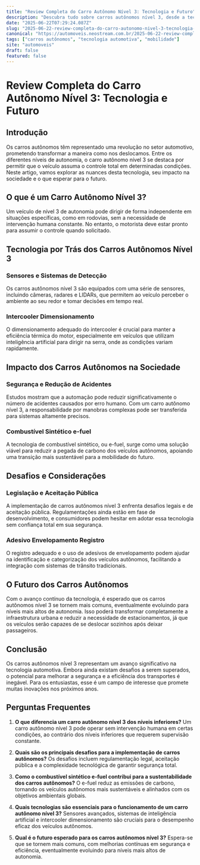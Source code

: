 ```yaml
---
title: "Review Completa do Carro Autônomo Nível 3: Tecnologia e Futuro"
description: "Descubra tudo sobre carros autônomos nível 3, desde a tecnologia envolvida até o impacto no futuro da mobilidade. Uma análise detalhada para entusiastas."
date: "2025-06-22T07:29:24.087Z"
slug: "2025-06-22-review-completa-do-carro-autonomo-nivel-3-tecnologia-e-futuro"
canonical: "https://automoveis.neostream.com.br/2025-06-22-review-completa-do-carro-autonomo-nivel-3-tecnologia-e-futuro"
tags: ["carros autônomos", "tecnologia automotiva", "mobilidade"]
site: "automoveis"
draft: false
featured: false
---
```


# Review Completa do Carro Autônomo Nível 3: Tecnologia e Futuro

## Introdução
Os carros autônomos têm representado uma revolução no setor automotivo, prometendo transformar a maneira como nos deslocamos. Entre os diferentes níveis de autonomia, o carro autônomo nível 3 se destaca por permitir que o veículo assuma o controle total em determinadas condições. Neste artigo, vamos explorar as nuances desta tecnologia, seu impacto na sociedade e o que esperar para o futuro.

## O que é um Carro Autônomo Nível 3?
Um veículo de nível 3 de autonomia pode dirigir de forma independente em situações específicas, como em rodovias, sem a necessidade de intervenção humana constante. No entanto, o motorista deve estar pronto para assumir o controle quando solicitado.

## Tecnologia por Trás dos Carros Autônomos Nível 3
### Sensores e Sistemas de Detecção
Os carros autônomos nível 3 são equipados com uma série de sensores, incluindo câmeras, radares e LIDARs, que permitem ao veículo perceber o ambiente ao seu redor e tomar decisões em tempo real.

### Intercooler Dimensionamento
O dimensionamento adequado do intercooler é crucial para manter a eficiência térmica do motor, especialmente em veículos que utilizam inteligência artificial para dirigir na serra, onde as condições variam rapidamente.

## Impacto dos Carros Autônomos na Sociedade
### Segurança e Redução de Acidentes
Estudos mostram que a automação pode reduzir significativamente o número de acidentes causados por erro humano. Com um carro autônomo nível 3, a responsabilidade por manobras complexas pode ser transferida para sistemas altamente precisos.

### Combustível Sintético e-fuel
A tecnologia de combustível sintético, ou e-fuel, surge como uma solução viável para reduzir a pegada de carbono dos veículos autônomos, apoiando uma transição mais sustentável para a mobilidade do futuro.

## Desafios e Considerações
### Legislação e Aceitação Pública
A implementação de carros autônomos nível 3 enfrenta desafios legais e de aceitação pública. Regulamentações ainda estão em fase de desenvolvimento, e consumidores podem hesitar em adotar essa tecnologia sem confiança total em sua segurança.

### Adesivo Envelopamento Registro
O registro adequado e o uso de adesivos de envelopamento podem ajudar na identificação e categorização dos veículos autônomos, facilitando a integração com sistemas de trânsito tradicionais.

## O Futuro dos Carros Autônomos
Com o avanço contínuo da tecnologia, é esperado que os carros autônomos nível 3 se tornem mais comuns, eventualmente evoluindo para níveis mais altos de autonomia. Isso poderá transformar completamente a infraestrutura urbana e reduzir a necessidade de estacionamentos, já que os veículos serão capazes de se deslocar sozinhos após deixar passageiros.

## Conclusão
Os carros autônomos nível 3 representam um avanço significativo na tecnologia automotiva. Embora ainda existam desafios a serem superados, o potencial para melhorar a segurança e a eficiência dos transportes é inegável. Para os entusiastas, esse é um campo de interesse que promete muitas inovações nos próximos anos.

## Perguntas Frequentes

1. **O que diferencia um carro autônomo nível 3 dos níveis inferiores?**
   Um carro autônomo nível 3 pode operar sem intervenção humana em certas condições, ao contrário dos níveis inferiores que requerem supervisão constante.

2. **Quais são os principais desafios para a implementação de carros autônomos?**
   Os desafios incluem regulamentação legal, aceitação pública e a complexidade tecnológica de garantir segurança total.

3. **Como o combustível sintético e-fuel contribui para a sustentabilidade dos carros autônomos?**
   O e-fuel reduz as emissões de carbono, tornando os veículos autônomos mais sustentáveis e alinhados com os objetivos ambientais globais.

4. **Quais tecnologias são essenciais para o funcionamento de um carro autônomo nível 3?**
   Sensores avançados, sistemas de inteligência artificial e intercooler dimensionamento são cruciais para o desempenho eficaz dos veículos autônomos.

5. **Qual é o futuro esperado para os carros autônomos nível 3?**
   Espera-se que se tornem mais comuns, com melhorias contínuas em segurança e eficiência, eventualmente evoluindo para níveis mais altos de autonomia.